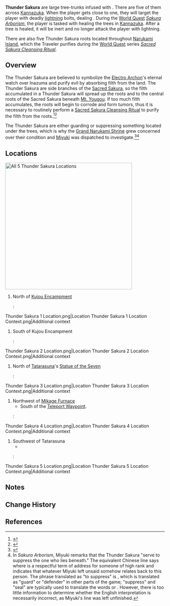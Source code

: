 {{Terminology Infobox
|image        = <gallery>
Thunder Sakura Electrified.png|Electrified
Thunder Sakura Healed.png|Healed
</gallery>
|type         = Exploration
|type2        = Game Systems
|region       = Inazuma
}}
'''Thunder Sakura''' are large tree-trunks infused with {{Electro}}. There are five of them across [[Kannazuka]]. When the player gets close to one, they will target the player with deadly [[lightning]] bolts, dealing {{Color|AoE Electro DMG}}. During the [[World Quest]] ''[[Sakura Arborism]]'', the player is tasked with healing the trees in [[Kannazuka]]. After a tree is healed, it will be inert and no longer attack the player with lightning.

There are also five Thunder Sakura roots located throughout [[Narukami Island]], which the Traveler purifies during the [[World Quest]] series ''[[Sacred Sakura Cleansing Ritual]]''.

==Overview==
The Thunder Sakura are believed to symbolize the [[Electro Archon]]'s eternal watch over Inazuma and purify evil by absorbing filth from the land. The Thunder Sakura are side branches of the [[Sacred Sakura]], so the filth accumulated in a Thunder Sakura will spread up the roots and to the central roots of the Sacred Sakura beneath [[Mt. Yougou]]. If too much filth accumulates, the roots will begin to corrode and form tumors, thus it is necessary to routinely perform a [[Sacred Sakura Cleansing Ritual#Lore|Sacred Sakura Cleansing Ritual]] to purify the filth from the roots.<ref>{{Ref/Quest|Sacrificial Offering}}</ref><ref>{{Ref/Book|Sacred Sakura Cleansing Summary}}</ref>

The Thunder Sakura are either guarding or suppressing something located under the trees, which is why the [[Grand Narukami Shrine]] grew concerned over their condition and [[Miyuki]] was dispatched to investigate.<ref name="Sakura Arborism">{{Ref/Quest|Sakura Arborism}}</ref><ref group="Note">In ''Sakura Arborism'', Miyuki remarks that the Thunder Sakura "serve to suppress the one who lies beneath." The equivalent Chinese line says {{lang|mini=1|zh=毕竟树下还镇守着那位大人的…|zh_tl=After all, these trees are still guarding what lies beneath, that Great One's...,}} where {{lang|mini=1|zh={{wt|大人||Noun 2}}|zh_rm=dàrén}} is a respectful term of address for someone of high rank and {{lang|mini=1|zh={{wt|的||Definition 2}}|zh_rm=de}} indicates that whatever Miyuki left unsaid somehow relates back to this person. The phrase translated as "to suppress" is {{lang|mini=1|zh={{wt|鎮守|镇守|Chinese}}|zh_tl=to guard}}, which is translated as "guard" or "defender" in other parts of the game; "suppress" and "seal" are typically used to translate the words {{lang|mini=1|zh={{wt|壓制|压制|Chinese}}|zh_tl=to repress}} or {{lang|mini=1|zh={{wt|鎮壓|镇压|Chinese}}|zh_tl=to suppress}}. However, there is too little information to determine whether the English interpretation is necessarily incorrect, as Miyuki's line was left unfinished.</ref>

==Locations==
[[File:Thunder Sakura All.png|400x400px|thumb|left|All 5 Thunder Sakura Locations]]
{{Quote
| speaker = [[Miyuki]]
| source = Sakura Arborism
| quote = The five Thunder Sakura trees are not difficult to find. You just have to follow the western shoreline from the northernmost point of the [[Kujou Encampment]] islet to northernmost point of [[Tatarasuna]] &mdash; you'll encounter three of them that way. As for the other two, one is on the mountain northwest of Tatarasuna, the other is on another mountain to the southwest.
}}
{{clr}}
#North of [[Kujou Encampment]]
#:<gallery hideaddbutton="true" captionalign="center">
Thunder Sakura 1 Location.png|Location
Thunder Sakura 1 Location Context.png|Additional context
</gallery>
#South of Kujou Encampment
#:<gallery hideaddbutton="true" captionalign="center">
Thunder Sakura 2 Location.png|Location
Thunder Sakura 2 Location Context.png|Additional context
</gallery>
#North of [[Tatarasuna]]'s [[Statue of the Seven]]
#:<gallery hideaddbutton="true" captionalign="center">
Thunder Sakura 3 Location.png|Location
Thunder Sakura 3 Location Context.png|Additional context
</gallery>
#Northwest of [[Mikage Furnace]]
#*South of the [[Teleport Waypoint]].
#:<gallery hideaddbutton="true" captionalign="center">
Thunder Sakura 4 Location.png|Location
Thunder Sakura 4 Location Context.png|Additional context
</gallery>
#Southwest of Tatarasuna
#*<!--how to elaborate on its location?-->
#:<gallery hideaddbutton="true" captionalign="center">
Thunder Sakura 5 Location.png|Location
Thunder Sakura 5 Location Context.png|Additional context
</gallery>

==Notes==
{{Reflist|note=1}}

==Change History==
{{Change History|2.0}}

==References==
{{Reflist}}